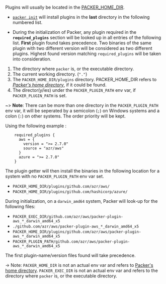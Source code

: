 Plugins will usually be located in the
[PACKER_HOME_DIR](/docs/configure#packer-s-home-directory).

* [`packer init`](/commands/init) will install plugins in the **last** directory
in the following numbered list.

* During the initialization of Packer, any plugin required in the
**`required_plugins`** section will be looked up in all entries of the following
list. **First** plugin found takes precedence. Two binaries of the same plugin
with two different version will be considered as two different plugins. Highest
found version matching `required_plugins` will be taken into consideration.

1. The directory where `packer` is, or the executable directory.
1. The current working directory. (`"."`)
1. The `PACKER_HOME_DIR/plugins` directory. PACKER_HOME_DIR refers to *[Packer's home 
directory](/docs/configure#packer-s-home-directory)*, if it could be found.
1. The director(y/ies) under the `PACKER_PLUGIN_PATH` env var, if `PACKER_PLUGIN_PATH`
is set.

~> **Note**: There can be more than one directory in the `PACKER_PLUGIN_PATH`
env var, it will be seperated by a semicolon (`;`) on Windows systems and a
colon (`:`) on other systems. The order priority will be kept.

Using the following example :
```hcl
    required_plugins {
      aws = {
        version = ">= 2.7.0"
        source = "azr/aws"
      }
      azure = ">= 2.7.0"
    }
```

The plugin getter will then install the binaries in the following location for a
system with no `PACKER_PLUGIN_PATH` env var set.

* `PACKER_HOME_DIR/plugins/github.com/azr/aws/`
* `PACKER_HOME_DIR/plugins/github.com/hashicorp/azure/`

During initialization, on a `darwin_amd64` system, Packer will look-up for the
following files:

* `PACKER_EXEC_DIR/github.com/azr/aws/packer-plugin-aws_*_darwin_amd64_x5`
* `./github.com/azr/aws/packer-plugin-aws_*_darwin_amd64_x5`
* `PACKER_HOME_DIR/plugins/github.com/azr/aws/packer-plugin-aws_*_darwin_amd64_x5`
* `PACKER_PLUGIN_PATH/github.com/azr/aws/packer-plugin-aws_*_darwin_amd64_x5`

The first plugin-name/version files found will take precedence.

-> Note: `PACKER_HOME_DIR` is not an actual env var and refers to [Packer's home
directory](#packer-s-home-directory). `PACKER_EXEC_DIR` is not an actual env var
and refers to the directory where `packer` is, or the executable directory.